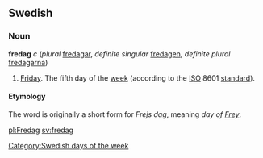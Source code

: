 ==Swedish==
===Noun===
'''fredag''' ''c'' (''plural'' [[fredagar]], ''definite singular'' [[fredagen]], ''definite plural'' [[fredagarna]])

# [[Friday]]. The fifth day of the [[week]] (according to the [[ISO]] 8601 [[standard]]).

====Etymology====
The word is originally a short form for ''Frejs dag'', meaning ''day of [[w:Frey|Frey]]''. 


[[Category:Swedish days of the week]]

[[pl:Fredag]]
[[sv:fredag]]